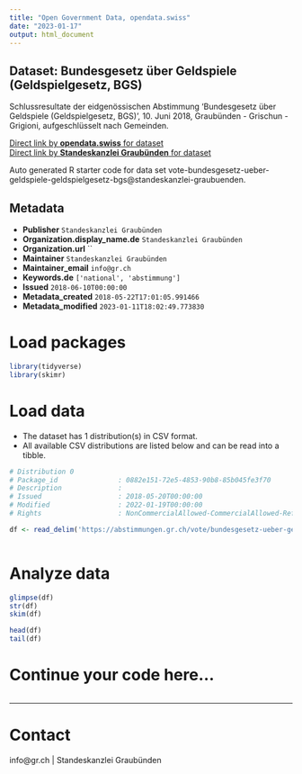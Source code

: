 ```yaml
---
title: "Open Government Data, opendata.swiss"
date: "2023-01-17"
output: html_document
---
```


## Dataset: Bundesgesetz über Geldspiele (Geldspielgesetz, BGS)

Schlussresultate der eidgenössischen Abstimmung 'Bundesgesetz über Geldspiele (Geldspielgesetz, BGS)', 10. Juni 2018, Graubünden - Grischun - Grigioni, aufgeschlüsselt nach Gemeinden.

[Direct link by **opendata.swiss** for dataset](https://opendata.swiss/de/dataset/bundesgesetz-uber-geldspiele-geldspielgesetz-bgs)<br>
[Direct link by **Standeskanzlei Graubünden** for dataset](https://abstimmungen.gr.ch/vote/bundesgesetz-ueber-geldspiele-geldspielgesetz-bgs/data)

Auto generated R starter code for data set vote-bundesgesetz-ueber-geldspiele-geldspielgesetz-bgs@standeskanzlei-graubuenden.

## Metadata

- **Publisher** `Standeskanzlei Graubünden`
- **Organization.display_name.de** `Standeskanzlei Graubünden`
- **Organization.url** ``
- **Maintainer** `Standeskanzlei Graubünden`
- **Maintainer_email** `info@gr.ch`
- **Keywords.de** `['national', 'abstimmung']`
- **Issued** `2018-06-10T00:00:00`
- **Metadata_created** `2018-05-22T17:01:05.991466`
- **Metadata_modified** `2023-01-11T18:02:49.773830`


# Load packages

```r

library(tidyverse)
library(skimr)

```

# Load data

-   The dataset has 1 distribution(s) in CSV format.
-   All available CSV distributions are listed below and can be read into a tibble.

```r

# Distribution 0
# Package_id               : 0882e151-72e5-4853-90b8-85b045fe3f70
# Description              : 
# Issued                   : 2018-05-20T00:00:00
# Modified                 : 2022-01-19T00:00:00
# Rights                   : NonCommercialAllowed-CommercialAllowed-ReferenceRequired

df <- read_delim('https://abstimmungen.gr.ch/vote/bundesgesetz-ueber-geldspiele-geldspielgesetz-bgs/data-csv')



```

# Analyze data

```r

glimpse(df)
str(df)
skim(df)

head(df)
tail(df)

```

# Continue your code here...

```r

```

------------------------------------------------------------------------

# Contact

info@gr.ch | Standeskanzlei Graubünden
